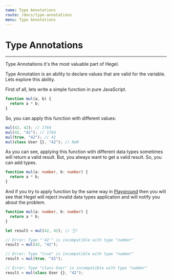 ```yaml
---
name: Type Annotations
route: /docs/type-annotations
menu: Type Annotations
---
```


# Type Annotations

---

Type Annotations it's the most valuable part of Hegel.

Type Annotation is an ability to declare values that are valid for the variable. Lets explore this ability.

First of all, lets write a simple function in pure JavaScript.

```javascript
function mul(a, b) {
  return a * b;
}
```

So, you can apply this function with different values:

```javascript
mul(42, 42); // 1764
mul(42, "42"); // 1764
mul(true, "42"); // 42
mul(class User {}, "42"); // NaN
```

As you can see, applying this function with different data types sometimes will return a valid result.
But, you always want to get a valid result. So, you can add types.

```typescript
function mul(a: number, b: number) {
  return a * b;
}
```

And if you try to apply function by the same way in [Playground](/try#GYVwdgxgLglg9mABAWxAGwBQEMBciwjIBGApgE4A0iReBx5AlIgN4BQiiZJUIZSWiAFTUA3KwC+rVqkwAWAExUFDERzXqNiAPRbEgXg3AMjsBCKTsQBRMmThk8AFQCeABxKIARAHIFHt4hgBnP0g4ZCcsWCI0VwB3GCgAC0QoZ1c3OlIyN2l0DAUqNwU3FU1NU11La1tERxd3KDIQEl8AoIgQsIioxFiEpJT3dPIsmQx6xvzC4o0yiysbe363CDQsf0CAVX8hv0CYYNDwmEiYuMTk2rTCDOGc5dWNrbIWcQn5IrEgA) then you will see that Hegel will reject invalid data types application and will notify you about the problem.

```typescript
function mul(a: number, b: number) {
  return a * b;
}

let result = mul(42, 42); // 👌!

// Error: Type "'42'" is incompatible with type "number"
result = mul(42, "42");

// Error: Type "true" is incompatible with type "number"
result = mul(true, "42");

// Error: Type "class User" is incompatible with type "number"
result = mul(class User {}, "42");
```
